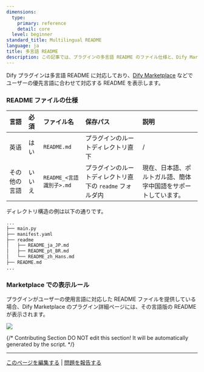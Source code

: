 ```yaml
---
dimensions:
  type:
    primary: reference
    detail: core
  level: beginner
standard_title: Multilingual README
language: ja
title: 多言語 README
description: この記事では、プラグインの多言語 README のファイル仕様と、Dify Marketplace での表示ルールについて説明します。
---
```


Dify プラグインは多言語 README に対応しており、[Dify Marketplace](https://marketplace.dify.ai/?language=ja-Jp) などでユーザーの優先言語に合わせて対応する README を表示します。

### README ファイルの仕様

| **言語** | **必須** | **ファイル名**           | **保存パス**                          | **説明**                          |
| :------ | :------ | :------------------ | :-------------------------------- | :------------------------------ |
| 英语     | はい     | `README.md`         | プラグインのルートディレクトリ直下                 | /                               |
| その他の言語 | いいえ    | `README_<言語識別子>.md` | プラグインのルートディレクトリ直下の `readme` フォルダ内 | 現在、日本語、ポルトガル語、簡体字中国語をサポートしています。 |

ディレクトリ構造の例は以下の通りです。

```bash
...
├── main.py
├── manifest.yaml
├── readme
│   ├── README_ja_JP.md
│   ├── README_pt_BR.md
│   └── README_zh_Hans.md
├── README.md
...
```

### Marketplace での表示ルール

プラグインがユーザーの使用言語に対応した README ファイルを提供している場合、Dify Marketplace のプラグイン詳細ページには、その言語版の README が表示されます。

![](/images/plugin_details_page_jp.jpeg)

{/*
Contributing Section
DO NOT edit this section!
It will be automatically generated by the script.
*/}

---

[このページを編集する](https://github.com/langgenius/dify-docs/edit/main/plugin-dev-ja/0411-multilingual-readme.mdx) | [問題を報告する](https://github.com/langgenius/dify-docs/issues/new?template=docs.yml)

